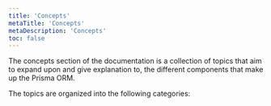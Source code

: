 ```yaml
---
title: 'Concepts'
metaTitle: 'Concepts'
metaDescription: 'Concepts'
toc: false
---
```


<TopBlock>

The concepts section of the documentation is a collection of topics that aim to expand upon and give explanation to, the different components that make up the Prisma ORM.

The topics are organized into the following categories:

</TopBlock>

<Subsections depth="3" />
